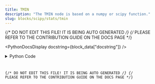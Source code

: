 ```yaml
---
title: TMIN
description: "The TMIN node is based on a numpy or scipy function."
slug: blocks/scipy/stats/tmin
---
```


{/* DO NOT EDIT THIS FILE! IT IS BEING AUTO GENERATED */}
{/* PLEASE REFER TO THE CONTRIBUTION GUIDE ON THE DOCS PAGE */}


<PythonDocsDisplay docstring={block_data["docstring"]} />
<details>
<summary>Python Code</summary>



<Code code={pythonCode} lang="py" wrap theme="dracula" />

[Find this Flojoy Block on GitHub](https://github.com/flojoy-ai/blocks/blob/main/blocks/SCIPY/STATS/TMIN/TMIN.py)

</details>

{/* DO NOT EDIT THIS FILE! IT IS BEING AUTO GENERATED */}
{/* PLEASE REFER TO THE CONTRIBUTION GUIDE ON THE DOCS PAGE */}
